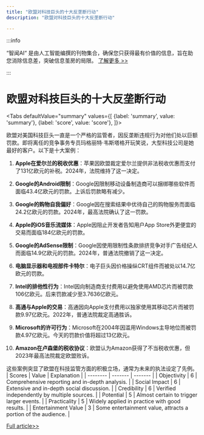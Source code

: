 ```yaml
---
title: "欧盟对科技巨头的十大反垄断行动"
description: "欧盟对科技巨头的十大反垄断行动"

---
```



:::info

“智闻AI“ 是由人工智能编撰的刊物集合，确保您只获得最有价值的信息，旨在助您消除信息差，突破信息茧房的局限。  [了解更多 >>](/)

:::

# 欧盟对科技巨头的十大反垄断行动


<Tabs
	defaultValue="summary"
	values={[
	{label: 'summary', value: 'summary'},
	{label: 'score', value: 'score'},
]}>
<TabItem value="summary">


欧盟对美国科技巨头一直是一个严格的监管者，因反垄断违规行为对他们处以巨额罚款。即将离任的竞争事务专员玛格丽特·韦斯塔格开玩笑说，大型科技公司是她最好的客户。以下是十大案例：

1. **Apple在爱尔兰的税收优惠**：苹果因欧盟裁定爱尔兰提供非法税收优惠而支付了131亿欧元的补税。2024年，法院维持了这一决定。

2. **Google的Android限制**：Google因限制移动设备制造商可以捆绑哪些软件而面临43.4亿欧元的罚款。上诉后罚款略有减少。

3. **Google的购物自我偏好**：Google因在搜索结果中优待自己的购物服务而面临24.2亿欧元的罚款。2024年，最高法院确认了这一罚款。

4. **Apple的iOS音乐流媒体**：Apple因阻止开发者告知用户App Store外更便宜的交易而面临184亿欧元的罚款。

5. **Google的AdSense限制**：Google因使用限制性条款排挤竞争对手广告经纪人而面临14.9亿欧元的罚款。2024年，普通法院撤销了这一决定。

6. **电脑显示器和电视部件卡特尔**：电子巨头因价格操纵CRT组件而被处以14.7亿欧元的罚款。

7. **Intel的排他性行为**：Intel因向制造商支付费用以避免使用AMD芯片而被罚款106亿欧元。后来罚款减少至3.7636亿欧元。

8. **高通与Apple的交易**：高通因向Apple支付费用以独家使用其移动芯片而被罚款9.97亿欧元。2022年，普通法院裁定高通胜诉。

9. **Microsoft的许可行为**：Microsoft在2004年因滥用Windows主导地位而被罚款4.97亿欧元。今天的罚款价值将超过13亿欧元。

10. **Amazon在卢森堡的税收协议**：欧盟认为Amazon获得了不当税收优惠，但2023年最高法院裁定欧盟败诉。

这些案例突显了欧盟在科技监管方面的积极立场，通常为未来的执法设定了先例。
</TabItem>
<TabItem value="score">
	| Scores     | Value   | Explanation |
	| -------- | ------- | ------- |
	| Objectivity  | 6    | Comprehensive reporting and in-depth analysis.    |
	| Social Impact | 6     | Extensive and in-depth social discussion.    |
	| Credibility    | 6    | Verified independently by multiple sources.    |
	| Potential    | 5    | Almost certain to trigger larger events.    |
	| Practicality    | 5    | Widely applied in practice with good results.    |
	| Entertainment Value    | 3    | Some entertainment value, attracts a portion of the audience.    |
</TabItem>
</Tabs>

[Full article>>](https://techcrunch.com/2024/09/21/the-eus-10-biggest-antitrust-actions-on-tech/)
